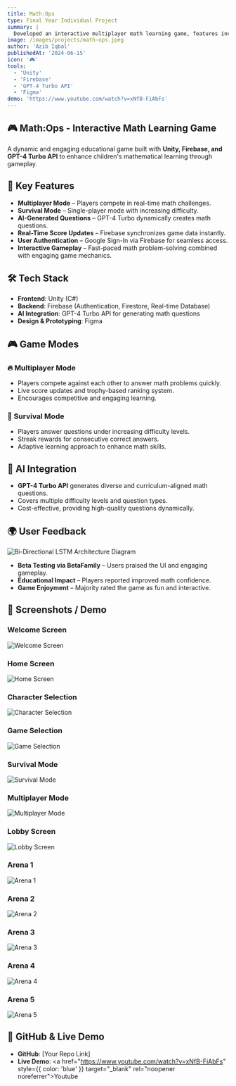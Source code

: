 ```yaml
---
title: Math:Ops
type: Final Year Individual Project
summary: |
  Developed an interactive multiplayer math learning game, features include real-time multiplayer gameplay, AI-generated math questions, and engaging game mechanics.
image: /images/projects/math-ops.jpeg
author: 'Azib Iqbal'
publishedAt: '2024-06-15'
icon: '🎮'
tools:
  - 'Unity'
  - 'Firebase'
  - 'GPT-4 Turbo API'
  - 'Figma'
demo: 'https://www.youtube.com/watch?v=xNfB-FiAbFs'
---
```


## 🎮 Math:Ops - Interactive Math Learning Game

A dynamic and engaging educational game built with **Unity, Firebase, and GPT-4
Turbo API** to enhance children's mathematical learning through gameplay.

## 🚀 Key Features

- **Multiplayer Mode** – Players compete in real-time math challenges.
- **Survival Mode** – Single-player mode with increasing difficulty.
- **AI-Generated Questions** – GPT-4 Turbo dynamically creates math questions.
- **Real-Time Score Updates** – Firebase synchronizes game data instantly.
- **User Authentication** – Google Sign-In via Firebase for seamless access.
- **Interactive Gameplay** – Fast-paced math problem-solving combined with
  engaging game mechanics.

## 🛠 Tech Stack

- **Frontend**: Unity (C#)
- **Backend**: Firebase (Authentication, Firestore, Real-time Database)
- **AI Integration**: GPT-4 Turbo API for generating math questions
- **Design & Prototyping**: Figma

## 🎮 Game Modes

### 🔥 Multiplayer Mode

- Players compete against each other to answer math problems quickly.
- Live score updates and trophy-based ranking system.
- Encourages competitive and engaging learning.

### 🧠 Survival Mode

- Players answer questions under increasing difficulty levels.
- Streak rewards for consecutive correct answers.
- Adaptive learning approach to enhance math skills.

## 🤖 AI Integration

- **GPT-4 Turbo API** generates diverse and curriculum-aligned math questions.
- Covers multiple difficulty levels and question types.
- Cost-effective, providing high-quality questions dynamically.

## 🌍 User Feedback

<Image
  src='/images/projects/testers.jpg'
  alt='Bi-Directional LSTM Architecture Diagram'
  width={600}
  height={300}
/>

- **Beta Testing via BetaFamily** – Users praised the UI and engaging gameplay.
- **Educational Impact** – Players reported improved math confidence.
- **Game Enjoyment** – Majority rated the game as fun and interactive.

## 📸 Screenshots / Demo

### Welcome Screen

<Image
  src='/images/projects/math-ops/welcome.jpg'
  alt='Welcome Screen'
  width={600}
  height={300}
/>

### Home Screen

<Image
  src='/images/projects/math-ops/home.jpg'
  alt='Home Screen'
  width={600}
  height={300}
/>

### Character Selection

<Image
  src='/images/projects/math-ops/character-selection.jpg'
  alt='Character Selection'
  width={600}
  height={300}
/>

### Game Selection

<Image
  src='/images/projects/math-ops/game-selection.jpg'
  alt='Game Selection'
  width={600}
  height={300}
/>

### Survival Mode

<Image
  src='/images/projects/math-ops/survival-mode.jpg'
  alt='Survival Mode'
  width={600}
  height={300}
/>

### Multiplayer Mode

<Image
  src='/images/projects/math-ops/multiplayer-mode.jpg'
  alt='Multiplayer Mode'
  width={600}
  height={300}
/>

### Lobby Screen

<Image
  src='/images/projects/math-ops/lobby.jpg'
  alt='Lobby Screen'
  width={600}
  height={300}
/>

### Arena 1

<Image
  src='/images/projects/math-ops/arena1.jpg'
  alt='Arena 1'
  width={600}
  height={300}
/>

### Arena 2

<Image
  src='/images/projects/math-ops/arena2.jpg'
  alt='Arena 2'
  width={600}
  height={300}
/>

### Arena 3

<Image
  src='/images/projects/math-ops/arena3.jpg'
  alt='Arena 3'
  width={600}
  height={300}
/>

### Arena 4

<Image
  src='/images/projects/math-ops/arena4.jpg'
  alt='Arena 4'
  width={600}
  height={300}
/>

### Arena 5

<Image
  src='/images/projects/math-ops/arena5.jpg'
  alt='Arena 5'
  width={600}
  height={300}
/>

## 🔗 GitHub & Live Demo

- **GitHub**: [Your Repo Link]
- **Live Demo**: <a href="https://www.youtube.com/watch?v=xNfB-FiAbFs"
  style={{ color: 'blue' }} target="\_blank" rel="noopener
  noreferrer">Youtube</a>
